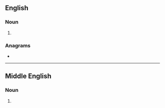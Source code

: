 ==English==

===Noun===
{{head|en|noun plural form}}

# {{plural of|groyne|lang=en}}

===Anagrams===
* {{anagrams|en|a=egnorsy|Gorneys|Greyson|eryngos|reyongs}}

----

==Middle English==

===Noun===
{{head|enm|noun plural form}}

# {{plural of|groyn|lang=enm}}